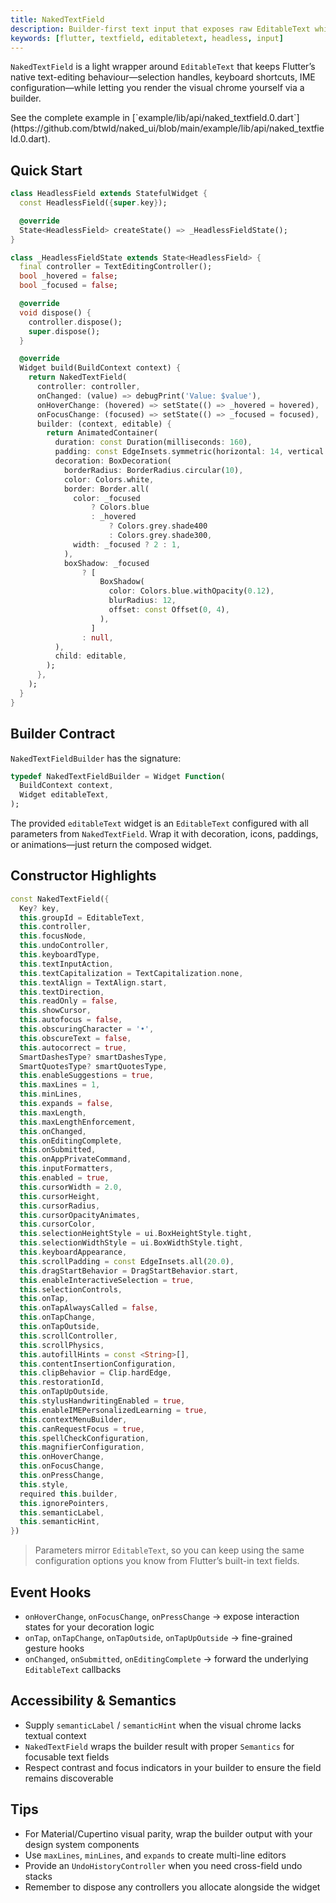 ```yaml
---
title: NakedTextField
description: Builder-first text input that exposes raw EditableText while you provide the chrome
keywords: [flutter, textfield, editabletext, headless, input]
---
```


`NakedTextField` is a light wrapper around `EditableText` that keeps Flutter’s native text-editing behaviour—selection handles, keyboard shortcuts, IME configuration—while letting you render the visual chrome yourself via a builder.

<Info>
  See the complete example in [`example/lib/api/naked_textfield.0.dart`](https://github.com/btwld/naked_ui/blob/main/example/lib/api/naked_textfield.0.dart).
</Info>

## Quick Start

```dart
class HeadlessField extends StatefulWidget {
  const HeadlessField({super.key});

  @override
  State<HeadlessField> createState() => _HeadlessFieldState();
}

class _HeadlessFieldState extends State<HeadlessField> {
  final controller = TextEditingController();
  bool _hovered = false;
  bool _focused = false;

  @override
  void dispose() {
    controller.dispose();
    super.dispose();
  }

  @override
  Widget build(BuildContext context) {
    return NakedTextField(
      controller: controller,
      onChanged: (value) => debugPrint('Value: $value'),
      onHoverChange: (hovered) => setState(() => _hovered = hovered),
      onFocusChange: (focused) => setState(() => _focused = focused),
      builder: (context, editable) {
        return AnimatedContainer(
          duration: const Duration(milliseconds: 160),
          padding: const EdgeInsets.symmetric(horizontal: 14, vertical: 10),
          decoration: BoxDecoration(
            borderRadius: BorderRadius.circular(10),
            color: Colors.white,
            border: Border.all(
              color: _focused
                  ? Colors.blue
                  : _hovered
                      ? Colors.grey.shade400
                      : Colors.grey.shade300,
              width: _focused ? 2 : 1,
            ),
            boxShadow: _focused
                ? [
                    BoxShadow(
                      color: Colors.blue.withOpacity(0.12),
                      blurRadius: 12,
                      offset: const Offset(0, 4),
                    ),
                  ]
                : null,
          ),
          child: editable,
        );
      },
    );
  }
}
```

## Builder Contract

`NakedTextFieldBuilder` has the signature:

```dart
typedef NakedTextFieldBuilder = Widget Function(
  BuildContext context,
  Widget editableText,
);
```

The provided `editableText` widget is an `EditableText` configured with all parameters from `NakedTextField`. Wrap it with decoration, icons, paddings, or animations—just return the composed widget.

## Constructor Highlights

```dart
const NakedTextField({
  Key? key,
  this.groupId = EditableText,
  this.controller,
  this.focusNode,
  this.undoController,
  this.keyboardType,
  this.textInputAction,
  this.textCapitalization = TextCapitalization.none,
  this.textAlign = TextAlign.start,
  this.textDirection,
  this.readOnly = false,
  this.showCursor,
  this.autofocus = false,
  this.obscuringCharacter = '•',
  this.obscureText = false,
  this.autocorrect = true,
  SmartDashesType? smartDashesType,
  SmartQuotesType? smartQuotesType,
  this.enableSuggestions = true,
  this.maxLines = 1,
  this.minLines,
  this.expands = false,
  this.maxLength,
  this.maxLengthEnforcement,
  this.onChanged,
  this.onEditingComplete,
  this.onSubmitted,
  this.onAppPrivateCommand,
  this.inputFormatters,
  this.enabled = true,
  this.cursorWidth = 2.0,
  this.cursorHeight,
  this.cursorRadius,
  this.cursorOpacityAnimates,
  this.cursorColor,
  this.selectionHeightStyle = ui.BoxHeightStyle.tight,
  this.selectionWidthStyle = ui.BoxWidthStyle.tight,
  this.keyboardAppearance,
  this.scrollPadding = const EdgeInsets.all(20.0),
  this.dragStartBehavior = DragStartBehavior.start,
  this.enableInteractiveSelection = true,
  this.selectionControls,
  this.onTap,
  this.onTapAlwaysCalled = false,
  this.onTapChange,
  this.onTapOutside,
  this.scrollController,
  this.scrollPhysics,
  this.autofillHints = const <String>[],
  this.contentInsertionConfiguration,
  this.clipBehavior = Clip.hardEdge,
  this.restorationId,
  this.onTapUpOutside,
  this.stylusHandwritingEnabled = true,
  this.enableIMEPersonalizedLearning = true,
  this.contextMenuBuilder,
  this.canRequestFocus = true,
  this.spellCheckConfiguration,
  this.magnifierConfiguration,
  this.onHoverChange,
  this.onFocusChange,
  this.onPressChange,
  this.style,
  required this.builder,
  this.ignorePointers,
  this.semanticLabel,
  this.semanticHint,
})
```

> Parameters mirror `EditableText`, so you can keep using the same configuration options you know from Flutter’s built-in text fields.

## Event Hooks

- `onHoverChange`, `onFocusChange`, `onPressChange` → expose interaction states for your decoration logic
- `onTap`, `onTapChange`, `onTapOutside`, `onTapUpOutside` → fine-grained gesture hooks
- `onChanged`, `onSubmitted`, `onEditingComplete` → forward the underlying `EditableText` callbacks

## Accessibility & Semantics

- Supply `semanticLabel` / `semanticHint` when the visual chrome lacks textual context
- `NakedTextField` wraps the builder result with proper `Semantics` for focusable text fields
- Respect contrast and focus indicators in your builder to ensure the field remains discoverable

## Tips

- For Material/Cupertino visual parity, wrap the builder output with your design system components
- Use `maxLines`, `minLines`, and `expands` to create multi-line editors
- Provide an `UndoHistoryController` when you need cross-field undo stacks
- Remember to dispose any controllers you allocate alongside the widget
